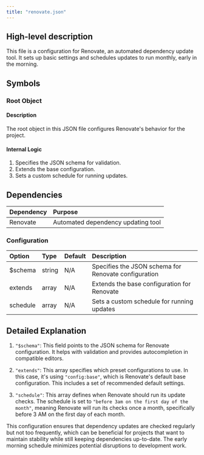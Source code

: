 ```yaml
---
title: "renovate.json"
---
```


## High-level description
This file is a configuration for Renovate, an automated dependency update tool. It sets up basic settings and schedules updates to run monthly, early in the morning.

## Symbols

### Root Object
#### Description
The root object in this JSON file configures Renovate's behavior for the project.

#### Internal Logic
1. Specifies the JSON schema for validation.
2. Extends the base configuration.
3. Sets a custom schedule for running updates.

## Dependencies
| Dependency | Purpose |
|:-----------|:--------|
| Renovate | Automated dependency updating tool |

### Configuration
| Option | Type | Default | Description |
|:-------|:-----|:--------|:------------|
| $schema | string | N/A | Specifies the JSON schema for Renovate configuration |
| extends | array | N/A | Extends the base configuration for Renovate |
| schedule | array | N/A | Sets a custom schedule for running updates |

## Detailed Explanation

1. `"$schema"`: This field points to the JSON schema for Renovate configuration. It helps with validation and provides autocompletion in compatible editors.

2. `"extends"`: This array specifies which preset configurations to use. In this case, it's using `"config:base"`, which is Renovate's default base configuration. This includes a set of recommended default settings.

3. `"schedule"`: This array defines when Renovate should run its update checks. The schedule is set to `"before 3am on the first day of the month"`, meaning Renovate will run its checks once a month, specifically before 3 AM on the first day of each month.

This configuration ensures that dependency updates are checked regularly but not too frequently, which can be beneficial for projects that want to maintain stability while still keeping dependencies up-to-date. The early morning schedule minimizes potential disruptions to development work.
